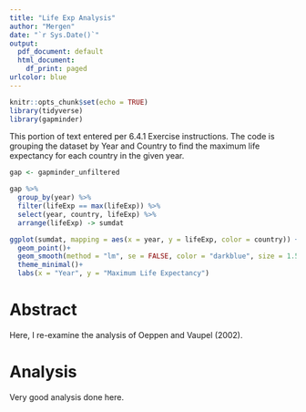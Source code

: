 ```yaml
---
title: "Life Exp Analysis"
author: "Mergen"
date: "`r Sys.Date()`"
output:
  pdf_document: default
  html_document:
    df_print: paged
urlcolor: blue
---
```


```r
knitr::opts_chunk$set(echo = TRUE)
library(tidyverse)
library(gapminder)
```
This portion of text entered per 6.4.1 Exercise instructions. The code is 
grouping the dataset by Year and Country to find the maximum life 
expectancy for each country in the given year. 


```r
gap <- gapminder_unfiltered

gap %>%
  group_by(year) %>%
  filter(lifeExp == max(lifeExp)) %>%
  select(year, country, lifeExp) %>%
  arrange(lifeExp) -> sumdat

ggplot(sumdat, mapping = aes(x = year, y = lifeExp, color = country)) +
  geom_point()+
  geom_smooth(method = "lm", se = FALSE, color = "darkblue", size = 1.5)+
  theme_minimal()+
  labs(x = "Year", y = "Maximum Life Expectancy")
```

# Abstract

Here, I re-examine the analysis of Oeppen and Vaupel (2002).

# Analysis

Very good analysis done here. 